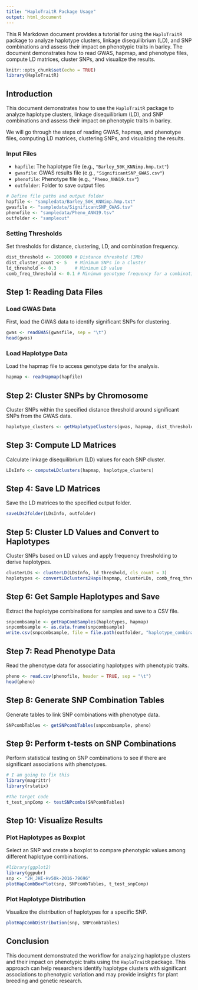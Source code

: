 ```yaml
---
title: "HaploTraitR Package Usage"
output: html_document
---
```


This R Markdown document provides a tutorial for using the `HaploTraitR` package to analyze haplotype clusters, linkage disequilibrium (LD), and SNP combinations and assess their impact on phenotypic traits in barley. The document demonstrates how to read GWAS, hapmap, and phenotype files, compute LD matrices, cluster SNPs, and visualize the results.

```r
knitr::opts_chunk$set(echo = TRUE)
library(HaploTraitR)
```

## Introduction

This document demonstrates how to use the `HaploTraitR` package to analyze haplotype clusters, linkage disequilibrium (LD), and SNP combinations and assess their impact on phenotypic traits in barley. 

We will go through the steps of reading GWAS, hapmap, and phenotype files, computing LD matrices, clustering SNPs, and visualizing the results.

### Input Files
- `hapfile`: The haplotype file (e.g., `"Barley_50K_KNNimp.hmp.txt"`)
- `gwasfile`: GWAS results file (e.g., `"SignificantSNP_GWAS.csv"`)
- `phenofile`: Phenotype file (e.g., `"Pheno_ANN19.tsv"`)
- `outfolder`: Folder to save output files

```r
# Define file paths and output folder
hapfile <- "sampledata/Barley_50K_KNNimp.hmp.txt"
gwasfile <- "sampledata/SignificantSNP_GWAS.tsv"
phenofile <- "sampledata/Pheno_ANN19.tsv"
outfolder <- "sampleout"
```

### Setting Thresholds

Set thresholds for distance, clustering, LD, and combination frequency.

```r
dist_threshold <- 1000000 # Distance threshold (1Mb)
dist_cluster_count <- 5   # Minimum SNPs in a cluster
ld_threshold <- 0.3       # Minimum LD value
comb_freq_threshold <- 0.1 # Minimum genotype frequency for a combination
```

## Step 1: Reading Data Files

### Load GWAS Data

First, load the GWAS data to identify significant SNPs for clustering.

```r
gwas <- readGWAS(gwasfile, sep = "\t")
head(gwas)
```

### Load Haplotype Data

Load the hapmap file to access genotype data for the analysis.

```r
hapmap <- readHapmap(hapfile)
```

## Step 2: Cluster SNPs by Chromosome

Cluster SNPs within the specified distance threshold around significant SNPs from the GWAS data.

```r
haplotype_clusters <- getHaplotypeClusters(gwas, hapmap, dist_threshold, dist_cluster_count)
```

## Step 3: Compute LD Matrices

Calculate linkage disequilibrium (LD) values for each SNP cluster.

```r
LDsInfo <- computeLDclusters(hapmap, haplotype_clusters)
```

## Step 4: Save LD Matrices

Save the LD matrices to the specified output folder.

```r
saveLDs2folder(LDsInfo, outfolder)
```

## Step 5: Cluster LD Values and Convert to Haplotypes

Cluster SNPs based on LD values and apply frequency thresholding to derive haplotypes.

```r
clusterLDs <- clusterLD(LDsInfo, ld_threshold, cls_count = 3)
haplotypes <- convertLDclusters2Haps(hapmap, clusterLDs, comb_freq_threshold)
```

## Step 6: Get Sample Haplotypes and Save

Extract the haplotype combinations for samples and save to a CSV file.

```r
snpcombsample <- getHapCombSamples(haplotypes, hapmap)
snpcombsample <- as.data.frame(snpcombsample)
write.csv(snpcombsample, file = file.path(outfolder, "haplotype_combinations.csv"), row.names = FALSE)
```

## Step 7: Read Phenotype Data

Read the phenotype data for associating haplotypes with phenotypic traits.

```r
pheno <- read.csv(phenofile, header = TRUE, sep = "\t")
head(pheno)
```

## Step 8: Generate SNP Combination Tables

Generate tables to link SNP combinations with phenotype data.

```r
SNPcombTables <- getSNPcombTables(snpcombsample, pheno)
```

## Step 9: Perform t-tests on SNP Combinations

Perform statistical testing on SNP combinations to see if there are significant associations with phenotypes.

```r
# I am going to fix this
library(magrittr)
library(rstatix)

#The target code
t_test_snpComp <- testSNPcombs(SNPcombTables)
```

## Step 10: Visualize Results

### Plot Haplotypes as Boxplot

Select an SNP and create a boxplot to compare phenotypic values among different haplotype combinations.

```r
#library(ggplot2)
library(ggpubr)
snp <- "2H_JHI-Hv50k-2016-79696"
plotHapCombBoxPlot(snp, SNPcombTables, t_test_snpComp)
```

### Plot Haplotype Distribution

Visualize the distribution of haplotypes for a specific SNP.

```r
plotHapCombDistribution(snp, SNPcombTables)
```

## Conclusion

This document demonstrated the workflow for analyzing haplotype clusters and their impact on phenotypic traits using the `HaploTraitR` package. This approach can help researchers identify haplotype clusters with significant associations to phenotypic variation and may provide insights for plant breeding and genetic research.


